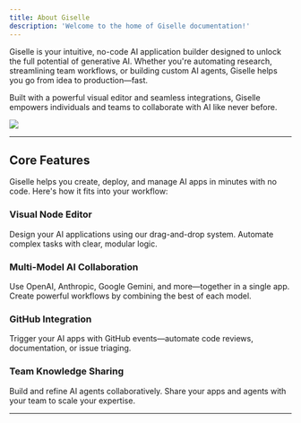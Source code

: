 ```yaml
---
title: About Giselle
description: 'Welcome to the home of Giselle documentation!'
---
```


Giselle is your intuitive, no-code AI application builder designed to unlock the full potential of generative AI. Whether you're automating research, streamlining team workflows, or building custom AI agents, Giselle helps you go from idea to production—fast.

Built with a powerful visual editor and seamless integrations, Giselle empowers individuals and teams to collaborate with AI like never before.


<Frame>
    <img src="/images/introduction/screen.png" />
</Frame>

---

## Core Features  

Giselle helps you create, deploy, and manage AI apps in minutes with no code. Here's how it fits into your workflow:

### Visual Node Editor  
Design your AI applications using our drag-and-drop system. Automate complex tasks with clear, modular logic.

### Multi-Model AI Collaboration  
Use OpenAI, Anthropic, Google Gemini, and more—together in a single app. Create powerful workflows by combining the best of each model.

### GitHub Integration  
Trigger your AI apps with GitHub events—automate code reviews, documentation, or issue triaging.

### Team Knowledge Sharing  
Build and refine AI agents collaboratively. Share your apps and agents with your team to scale your expertise.

---